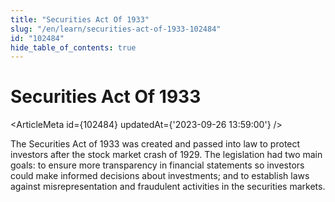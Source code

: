 ```yaml
---
title: "Securities Act Of 1933"
slug: "/en/learn/securities-act-of-1933-102484"
id: "102484"
hide_table_of_contents: true
---
```



# Securities Act Of 1933

<ArticleMeta id={102484} updatedAt={'2023-09-26 13:59:00'} />
<div className='border-solid border-b border-t-0 my-4 border-[var(--ifm-color-gray-300)]' />

The Securities Act of 1933 was created and passed into law to protect investors after the stock market crash of 1929. The legislation had two main goals: to ensure more transparency in financial statements so investors could make informed decisions about investments; and to establish laws against misrepresentation and fraudulent activities in the securities markets.
